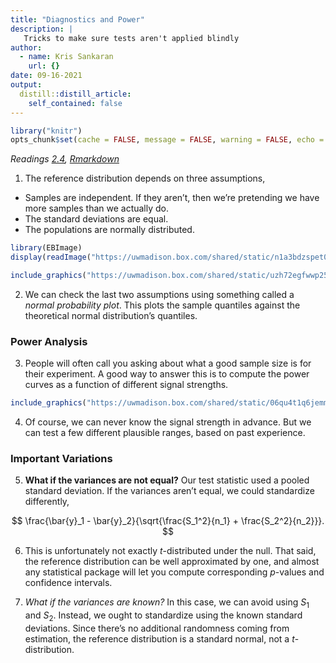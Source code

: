 ```yaml
---
title: "Diagnostics and Power"
description: |
   Tricks to make sure tests aren't applied blindly
author:
  - name: Kris Sankaran
    url: {}
date: 09-16-2021
output:
  distill::distill_article:
    self_contained: false
---
```



```r
library("knitr")
opts_chunk$set(cache = FALSE, message = FALSE, warning = FALSE, echo = TRUE)
```

_Readings [2.4](), [Rmarkdown]()_

1. The reference distribution depends on three assumptions,
* Samples are independent. If they aren’t, then we’re pretending we have more
samples than we actually do.
* The standard deviations are equal.
* The populations are normally distributed.

```r
library(EBImage)
display(readImage("https://uwmadison.box.com/shared/static/n1a3bdzspet06ibsd1yebc1r6w7kzf3o.png"))
```

```r
include_graphics("https://uwmadison.box.com/shared/static/uzh72egfwwp251xzac932cej6kna1woz.png")
```

2. We can check the last two assumptions using something called a _normal
probability plot_. This plots the sample quantiles against the theoretical normal
distribution's quantiles.

### Power Analysis

3. People will often call you asking about what a good sample size is for their
experiment. A good way to answer this is to compute the power curves as a
function of different signal strengths.

```r
include_graphics("https://uwmadison.box.com/shared/static/06qu4t1q6jemmwto01vgd95jtzd0if3e.png")
```

4. Of course, we can never know the signal strength in advance. But we can test
a few different plausible ranges, based on past experience.

### Important Variations

5. __What if the variances are not equal?__
Our test statistic used a pooled standard deviation. If the variances aren’t
equal, we could standardize differently,

$$
\frac{\bar{y}_1 - \bar{y}_2}{\sqrt{\frac{S_1^2}{n_1} + \frac{S_2^2}{n_2}}}.
$$

6. This is unfortunately not exactly $t$-distributed under the null. That said,
the reference distribution can be well approximated by one, and almost any
statistical package will let you compute corresponding $p$-values and confidence
intervals.

7. _What if the variances are known?_ In this case, we can avoid using $S_1$ and
$S_2$. Instead, we ought to standardize using the known standard deviations.
Since there’s no additional randomness coming from estimation, the reference
distribution is a standard normal, not a $t$-distribution.
